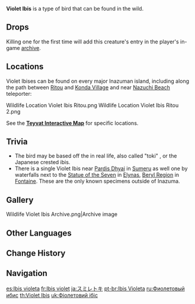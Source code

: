 {{About|the wildlife|the furnishing|Violet Ibis (Furnishing)}}
{{Wildlife Infobox
|image       = Violet Ibis Icon.png
|type        = Wildlife
|family      = Birds
|group       = Cranes
|location    = 
|description = A graceful bird with broad wings and slender legs.<br>It has beautiful violet feathers and enjoys walking across streams or paddy fields in silence. It is referred to as the "Uraume Bird" in ancient [[Inazuma]] songs. Once present everywhere, they seem to have become more and more rare.
}}
'''Violet Ibis''' is a type of bird that can be found in the wild.

==Drops==
{{Card|Fowl|2}}

Killing one for the first time will add this creature's entry in the player's in-game [[archive]].

==Locations==
Violet Ibises can be found on every major Inazuman island, including along the path between [[Ritou]] and [[Konda Village]] and near [[Nazuchi Beach]] teleporter:
<gallery>
Wildlife Location Violet Ibis Ritou.png
Wildlife Location Violet Ibis Ritou 2.png
</gallery>

See the '''[https://act.hoyolab.com/ys/app/interactive-map/index.html#/map/2?shown_types=294 Teyvat Interactive Map]''' for specific locations.

==Trivia==
* The bird may be based off the {{w|Crested ibis}} in real life, also called "toki" {{Lang|ja=トキ}}, or the Japanese crested ibis.
* There is a single Violet Ibis near [[Pardis Dhyai]] in [[Sumeru]] as well one by waterfalls next to the [[Statue of the Seven]] in [[Elynas]], [[Beryl Region]] in [[Fontaine]]. These are the only known specimens outside of Inazuma.

==Gallery==
<gallery>
Wildlife Violet Ibis Archive.png|Archive image
</gallery>

==Other Languages==
{{Other Languages
|default_hidden = 1
|en      = Violet Ibis
|zhs     = 菫鹮
|zhs_rm  = Jǐn Huán
|zht     = 菫䴉
|zht_rm  = Jǐn Xuán
|ja      = スミレトキ
|ja_rm   = Sumiretoki
|ko      = 보랏빛 따오기
|es      = Ibis violeta
|fr      = Ibis violet
|ru      = Фиолетовый ибис
|th      = Violet Ibis
|vi      = Cò Tím
|de      = Lila Ibis
|de_tl   = Purple Ibis
|id      = Violet Ibis
|pt      = Ibis Violeta
|tr      = Mor Leylek
|tr_tl   = Purple Stork
|it      = Ibis violaceo
}}

==Change History==
{{Change History|2.0}}

==Navigation==
{{Wildlife Navbox}}

[[es:Ibis violeta]]
[[fr:Ibis violet]]
[[ja:スミレトキ]]
[[pt-br:Ibis Violeta]]
[[ru:Фиолетовый ибис]]
[[th:Violet Ibis]]
[[uk:Фіолетовий ібіс]]